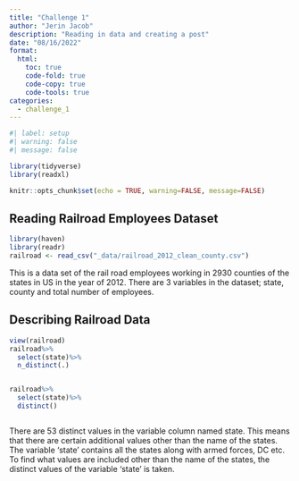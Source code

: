 ```yaml
---
title: "Challenge 1"
author: "Jerin Jacob"
description: "Reading in data and creating a post"
date: "08/16/2022"
format:
  html:
    toc: true
    code-fold: true
    code-copy: true
    code-tools: true
categories:
  - challenge_1
---
```


```r
#| label: setup
#| warning: false
#| message: false

library(tidyverse)
library(readxl)

knitr::opts_chunk$set(echo = TRUE, warning=FALSE, message=FALSE)
```

## Reading Railroad Employees Dataset


```r
library(haven)
library(readr)
railroad <- read_csv("_data/railroad_2012_clean_county.csv")

```

This is a data set of the rail road employees working in 2930 counties of the states in US in the year of 2012. 
There are 3 variables in the dataset; state, county and total number of employees.


## Describing Railroad Data




```r
view(railroad)
railroad%>%
  select(state)%>%
  n_distinct(.)


railroad%>%
  select(state)%>%
  distinct()



```

There are 53 distinct values in the variable column named state. This means that there are certain additional values other than the name of the states. The variable 'state' contains all the states along with armed forces, DC etc. To find what values are included other than the name of the states, the distinct values of the variable 'state' is taken.


